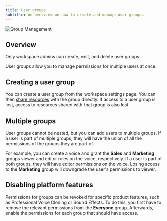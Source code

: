 ```yaml
---
title: User groups
subtitle: An overview on how to create and manage user groups.
---
```


<img
  src="/assets/images/product-guides/workspaces/manage-group.png"
  alt="Group Management"
  className="w-full rounded-lg"
/>

## Overview

<Info> Only workspace admins can create, edit, and delete user groups. </Info>

User groups allow you to manage permissions for multiple users at once.

## Creating a user group

You can create a user group from the workspace settings page. You can then [share resources](/docs/product-guides/administration/workspaces/sharing-resources) with the group directly.
If access to a user group is lost, access to resources shared with that group is also lost.

## Multiple groups

User groups cannot be nested, but you can add users to multiple groups. If a user is part of multiple groups, they will have the union of all the permissions of the groups they are part of.

For example, you can create a voice and grant the **Sales** and **Marketing** groups viewer and editor roles on the voice, respectively.
If a user is part of both groups, they will have editor permissions on the voice. Losing access to the **Marketing** group will downgrade the user's permissions to viewer.

## Disabling platform features

Permissions for groups can be revoked for specific product features, such as Professional Voice Cloning or Sound Effects.
To do this, you first have to remove the relevant permissions from the **Everyone** group. Afterwards, enable the permissions for each group that should have access.
